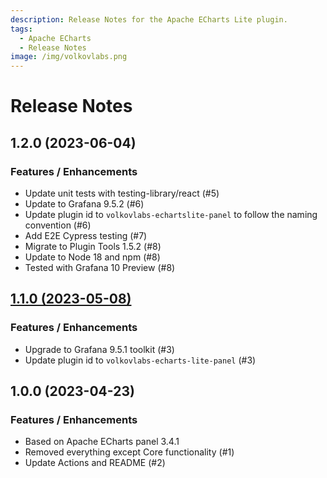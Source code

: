 ```yaml
---
description: Release Notes for the Apache ECharts Lite plugin.
tags:
  - Apache ECharts
  - Release Notes
image: /img/volkovlabs.png
---
```


# Release Notes

## 1.2.0 (2023-06-04)

### Features / Enhancements

- Update unit tests with testing-library/react (#5)
- Update to Grafana 9.5.2 (#6)
- Update plugin id to `volkovlabs-echartslite-panel` to follow the naming convention (#6)
- Add E2E Cypress testing (#7)
- Migrate to Plugin Tools 1.5.2 (#8)
- Update to Node 18 and npm (#8)
- Tested with Grafana 10 Preview (#8)

## [1.1.0 (2023-05-08)](/blog/echarts-lite-1.1.0-20230508/)

### Features / Enhancements

- Upgrade to Grafana 9.5.1 toolkit (#3)
- Update plugin id to `volkovlabs-echarts-lite-panel` (#3)

## 1.0.0 (2023-04-23)

### Features / Enhancements

- Based on Apache ECharts panel 3.4.1
- Removed everything except Core functionality (#1)
- Update Actions and README (#2)
